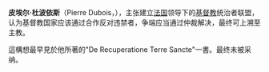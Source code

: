 {{unreferenced|time=2011-06-10T11:47:35+00:00}}
'''皮埃尔·杜波依斯'''（Pierre Dubois，{{bd|1250年||1322年|catIdx=P}}），主张建立[[法国|法国]]领导下的[[基督教|基督教]]统治者联盟，认为基督教国家应该通过合作反对违禁者，争端应当通过仲裁解决，最终可上溯至主教。

這構想最早見於他所著的"De Recuperatione Terre Sancte"一書。最终未被采纳。{{Authority control}}